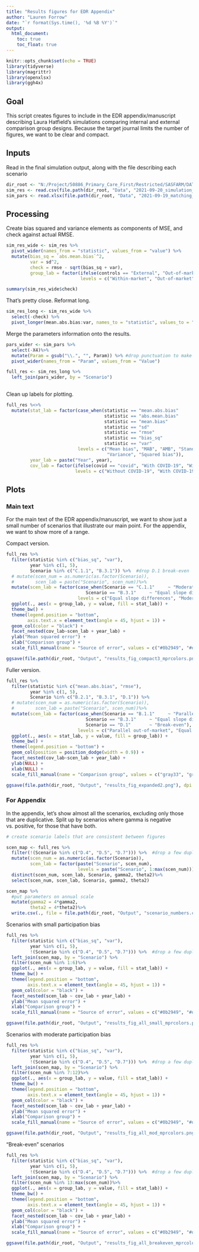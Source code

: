 ---
title: "Results figures for EDR Appendix"
author: "Lauren Forrow"
date: "`r format(Sys.time(), '%d %B %Y')`"
output: 
  html_document:
    toc: true
    toc_float: true
---

```{r setup, include=FALSE}
knitr::opts_chunk$set(echo = TRUE)
library(tidyverse)
library(magrittr)
library(openxlsx)
library(ggh4x)
```

## Goal

This script creates figures to include in the EDR appendix/manuscript describing Laura Hatfield's simulations comparing internal and external comparison group designs.  Because the target journal limits the number of figures, we want to be clear and compact.

## Inputs

Read in the final simulation output, along with the file describing each scenario
```{r inputs}
dir_root <- "N:/Project/50886_Primary_Care_First/Restricted/SASFARM/DATA/Impacts/Matching/PCFG/Simulations"
sim_res <- read.csv(file.path(dir_root, "Data", "2021-09-20_simulation_summaries.csv"))
sim_pars <- read.xlsx(file.path(dir_root, "Data", "2021-09-19_matching_scenarios_params.xlsx"), sheet = "Sheet1")
```

## Processing

Create bias squared and variance elements as components of MSE, and check against actual RMSE.
```{r}
sim_res_wide <- sim_res %>%
  pivot_wider(names_from = "statistic", values_from = "value") %>%
  mutate(bias_sq = `abs.mean.bias`^2,
         var = sd^2,
         check = rmse - sqrt(bias_sq + var),
         group_lab = factor(ifelse(controls == "External", "Out-of-market", "Within-market"),
                            levels = c("Within-market", "Out-of-market")))

summary(sim_res_wide$check)
```

That's pretty close.  Reformat long.
```{r}
sim_res_long <- sim_res_wide %>%
  select(-check) %>%
  pivot_longer(mean.abs.bias:var, names_to = "statistic", values_to = "value")
```


Merge the parameters information onto the results.
```{r}
pars_wider <- sim_pars %>%
  select(-X4)%>%
  mutate(Param = gsub("\\.", "", Param)) %>% #drop punctuation to make easier colnames
  pivot_wider(names_from = "Param", values_from = "Value")

full_res <- sim_res_long %>%
  left_join(pars_wider, by = "Scenario")
  
```

Clean up labels for plotting.
```{r}
full_res %<>%
  mutate(stat_lab = factor(case_when(statistic == "mean.abs.bias"      ~ "MAB",
                                     statistic == "abs.mean.bias"      ~ "AMB",
                                     statistic == "mean.bias"          ~ "Mean bias",
                                     statistic == "sd"                 ~ "Standard deviation",
                                     statistic == "rmse"               ~ "RMSE",
                                     statistic == "bias_sq"            ~ "Squared bias", 
                                     statistic == "var"                ~ "Variance"), 
                           levels = c("Mean bias", "MAB", "AMB", "Standard deviation", "RMSE", 
                                      "Variance", "Squared bias")),
         year_lab = paste("Year", year),
         cov_lab = factor(ifelse(covid == "covid", "With COVID-19", "Without COVID-19"),
                          levels = c("Without COVID-19", "With COVID-19")))
```


## Plots

### Main text

For the main text of the EDR appendix/manuscript, we want to show just a small number of scenarios that illustrate our main point.  For the appendix, we want to show more of a range.

Compact version.
```{r, fig.width = 8, fig.height = 5}
full_res %>% 
  filter(statistic %in% c("bias_sq", "var"), 
         year %in% c(1, 5),
         Scenario %in% c("C.1.1", "B.3.1")) %>%  #drop D.1 break-even
  # mutate(scen_num = as.numeric(as.factor(Scenario)),
  #        scen_lab = paste("Scenario", scen_num))%>%
  mutate(scen_lab = factor(case_when(Scenario == "C.1.1"     ~ "Moderate participation bias",
                              Scenario == "B.3.1"     ~ "Equal slope differences"),
                           levels = c("Equal slope differences", "Moderate participation bias"))) %>%
  ggplot(., aes(x = group_lab, y = value, fill = stat_lab)) +
  theme_bw() +
  theme(legend.position = "bottom",
        axis.text.x = element_text(angle = 45, hjust = 1)) +
  geom_col(color = "black") +
  facet_nested(cov_lab~scen_lab + year_lab) +
  ylab("Mean squared error") +
  xlab("Comparison group") +
  scale_fill_manual(name = "Source of error", values = c("#0b2949", "#d9e8f9"), breaks = c("Squared bias", "Variance"))

ggsave(file.path(dir_root, "Output", "results_fig_compact3_mprcolors.png"), height = 5, width = 8, units = 'in', dpi = 450)
```

Fuller version.
```{r, fig.width = 9, fig.height = 6}
full_res %>% 
  filter(statistic %in% c("mean.abs.bias", "rmse"), 
         year %in% c(1, 5),
         Scenario %in% c("B.2.1", "B.3.1", "D.1")) %>%
  # mutate(scen_num = as.numeric(as.factor(Scenario)),
  #        scen_lab = paste("Scenario", scen_num))%>%
  mutate(scen_lab = factor(case_when(Scenario == "B.1.1"     ~ "Parallel out-of-market",
                              Scenario == "B.3.1"     ~ "Equal slope differences",
                              Scenario == "D.1"       ~ "Break-even"),
                           levels = c("Parallel out-of-market", "Equal slope differences", "Break-even"))) %>%
  ggplot(., aes(x = stat_lab, y = value, fill = group_lab)) +
  theme_bw() +
  theme(legend.position = "bottom") +
  geom_col(position = position_dodge(width = 0.9)) +
  facet_nested(cov_lab~scen_lab + year_lab) +
  ylab(NULL) +
  xlab(NULL) +
  scale_fill_manual(name = "Comparison group", values = c("gray33", "gray67"))

ggsave(file.path(dir_root, "Output", "results_fig_expanded2.png"), dpi = 450)
```

### For Appendix

In the appendix, let's show almost all the scenarios, excluding only those that are duplicative.  Split up by scenarios where gamma is negative vs. positive, for those that have both.

```{r, fig.width = 8, fig.height = 11}

# create scenario labels that are consistent between figures

scen_map <- full_res %>% 
  filter(!(Scenario %in% c("D.4", "D.5", "D.7"))) %>%  #drop a few duplicative ones
  mutate(scen_num = as.numeric(as.factor(Scenario)),
         scen_lab = factor(paste("Scenario", scen_num),
                           levels = paste("Scenario", 1:max(scen_num)))) %>%
  distinct(scen_num, scen_lab, Scenario, gamma2, theta2)%>%
  select(scen_num, scen_lab, Scenario, gamma2, theta2)

scen_map %>%
  #put parameters on annual scale
  mutate(gamma2 = 4*gamma2,
         theta2 = 4*theta2)%>%
  write.csv(., file = file.path(dir_root, "Output", "scenario_numbers.csv"), row.names = FALSE)

```

Scenarios with small participation bias
```{r, fig.height = 10, fig.width = 8}
full_res %>% 
  filter(statistic %in% c("bias_sq", "var"), 
         year %in% c(1, 5),
         !(Scenario %in% c("D.4", "D.5", "D.7"))) %>%  #drop a few duplicative ones
  left_join(scen_map, by = "Scenario") %>%
  filter(scen_num %in% 1:6)%>%
  ggplot(., aes(x = group_lab, y = value, fill = stat_lab)) +
  theme_bw() +
  theme(legend.position = "bottom",
        axis.text.x = element_text(angle = 45, hjust = 1)) +
  geom_col(color = "black") +
  facet_nested(scen_lab ~ cov_lab + year_lab) +
  ylab("Mean squared error") +
  xlab("Comparison group") +
  scale_fill_manual(name = "Source of error", values = c("#0b2949", "#d9e8f9"), breaks = c("Squared bias", "Variance"))

ggsave(file.path(dir_root, "Output", "results_fig_all_small_mprcolors.png"), height = 10, width = 8, units = 'in', dpi = 450)
```

Scenarios with moderate participation bias
```{r, fig.height = 10, fig.width = 8}
full_res %>% 
  filter(statistic %in% c("bias_sq", "var"), 
         year %in% c(1, 5),
         !(Scenario %in% c("D.4", "D.5", "D.7"))) %>%  #drop a few duplicative ones
  left_join(scen_map, by = "Scenario") %>%
  filter(scen_num %in% 7:12)%>%
  ggplot(., aes(x = group_lab, y = value, fill = stat_lab)) +
  theme_bw() +
  theme(legend.position = "bottom",
        axis.text.x = element_text(angle = 45, hjust = 1)) +
  geom_col(color = "black") +
  facet_nested(scen_lab ~ cov_lab + year_lab) +
  ylab("Mean squared error") +
  xlab("Comparison group") +
  scale_fill_manual(name = "Source of error", values = c("#0b2949", "#d9e8f9"), breaks = c("Squared bias", "Variance"))

ggsave(file.path(dir_root, "Output", "results_fig_all_mod_mprcolors.png"), height = 10, width = 8, units = 'in', dpi = 450)
```

"Break-even" scenarios
```{r, fig.height = 10, fig.width = 8}
full_res %>% 
  filter(statistic %in% c("bias_sq", "var"), 
         year %in% c(1, 5),
         !(Scenario %in% c("D.4", "D.5", "D.7"))) %>%  #drop a few duplicative ones
  left_join(scen_map, by = "Scenario") %>%
  filter(scen_num %in% 13:max(scen_num))%>%
  ggplot(., aes(x = group_lab, y = value, fill = stat_lab)) +
  theme_bw() +
  theme(legend.position = "bottom",
        axis.text.x = element_text(angle = 45, hjust = 1)) +
  geom_col(color = "black") +
  facet_nested(scen_lab ~ cov_lab + year_lab) +
  ylab("Mean squared error") +
  xlab("Comparison group") +
  scale_fill_manual(name = "Source of error", values = c("#0b2949", "#d9e8f9"), breaks = c("Squared bias", "Variance"))

ggsave(file.path(dir_root, "Output", "results_fig_all_breakeven_mprcolors.png"), height = 8, width = 8, units = 'in', dpi = 450)
```

